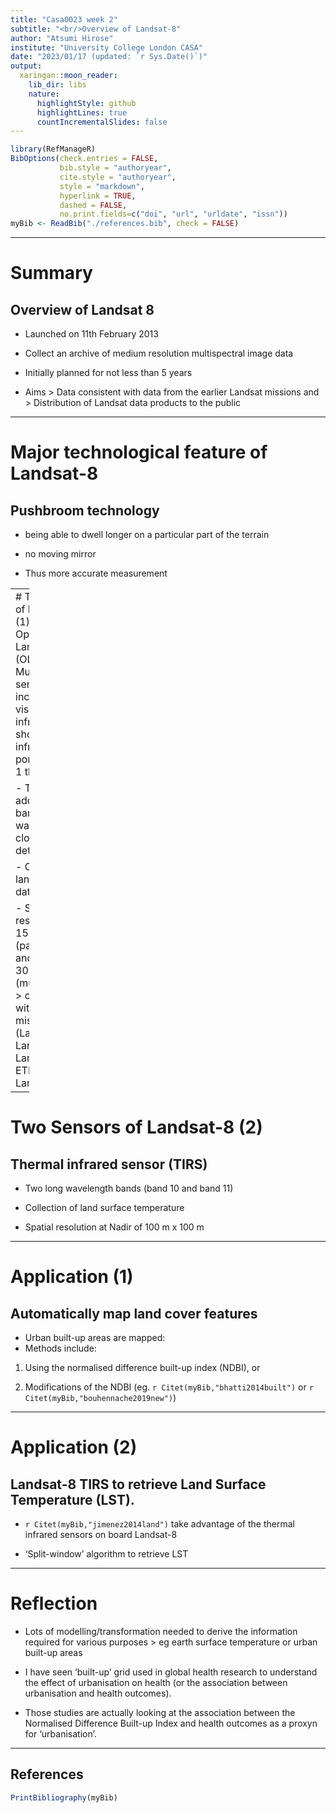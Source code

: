 ```yaml
---
title: "Casa0023 week 2"
subtitle: "<br/>Overview of Landsat-8"
author: "Atsumi Hirose"
institute: "University College London CASA"
date: "2023/01/17 (updated: `r Sys.Date()`)"
output:
  xaringan::moon_reader:
    lib_dir: libs
    nature:
      highlightStyle: github
      highlightLines: true
      countIncrementalSlides: false
---
```


```r
library(RefManageR)
BibOptions(check.entries = FALSE,
           bib.style = "authoryear",
           cite.style = "authoryear",
           style = "markdown",
           hyperlink = TRUE,
           dashed = FALSE,
           no.print.fields=c("doi", "url", "urldate", "issn"))
myBib <- ReadBib("./references.bib", check = FALSE)
```

---

# Summary

## Overview of Landsat 8

-   Launched on 11th February 2013

-   Collect an archive of medium resolution multispectral image data

-   Initially planned for not less than 5 years

-   Aims \> Data consistent with data from the earlier Landsat missions and \> Distribution of Landsat data products to the public

---

# Major technological feature of Landsat-8

## Pushbroom technology

-   being able to dwell longer on a particular part of the terrain

-   no moving mirror

-   Thus more accurate measurement

---
# Two Sensors of Landsat-8 (1)
## Operational Land Imager (OLI)
- Multispectral sensor including:
> visible
> near infrared and 
> shortwave infrared portions (band 1 through 9)

- The additional bands for water and clouds detection

- Collection of land-surface data 

- Spatial resolution 
> 15m x 15 m (panchromatic) and 
> 30m x 30 m (multispectral), 
> consistent with previous missions (Landsat TM of Landsat 4 and Landsat 5 and ETM+ of Landsat 7) 

---

# Two Sensors of Landsat-8 (2)

## Thermal infrared sensor (TIRS)

-   Two long wavelength bands (band 10 and band 11)

-   Collection of land surface temperature

-   Spatial resolution at Nadir of 100 m x 100 m

---

# Application (1)

## Automatically map land cover features

-   Urban built-up areas are mapped:
-   Methods include:

1.  Using the normalised difference built-up index (NDBI), or

2.  Modifications of the NDBI (eg. `r Citet(myBib,"bhatti2014built")` or `r Citet(myBib,"bouhennache2019new")`)

---

# Application (2)

## Landsat-8 TIRS to retrieve Land Surface Temperature (LST).

-   `r Citet(myBib,"jimenez2014land")` take advantage of the thermal infrared sensors on board Landsat-8

-   'Split-window' algorithm to retrieve LST

---

# Reflection

-   Lots of modelling/transformation needed to derive the information required for various purposes \> eg earth surface temperature or urban built-up areas

-   I have seen 'built-up' grid used in global health research to understand the effect of urbanisation on health (or the association between urbanisation and health outcomes).

-   Those studies are actually looking at the association between the Normalised Difference Built-up Index and health outcomes as a proxyn for 'urbanisation'.

---

## References

```r
PrintBibliography(myBib)
```
